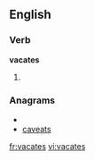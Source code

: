 ==English==

===Verb===
'''vacates'''

# {{third-person singular of|vacate}}

===Anagrams===
* {{alphagram|aacestv}}
* [[caveats#English|caveats]]

[[fr:vacates]]
[[vi:vacates]]